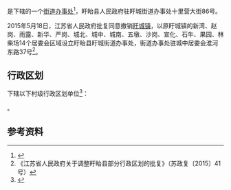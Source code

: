 {{中国乡级行政区|32/08/30/100/000}}

'''{{PAGENAMEBASE}}'''是{{PRC admin/fullname|32/08/30/100/000|3}}下辖的一个[[街道办事处|街道办事处]]<ref>{{PRC admin/ref sgc|{{PRC admin/parent|32/08/30/100/000}}}}</ref>，盱眙县人民政府驻盱城街道办事处十里营大街86号。

2015年5月18日，江苏省人民政府批复同意撤销[[盱城镇|盱城镇]]，以原盱城镇的新湾、赵岗、雨露、新华、严岗、城北、城中、城南、五墩、沙岗、宣化、石牛、果园、林柴场14个居委会区域设立盱眙县盱城街道办事处，街道办事处驻城中居委会淮河东路37号<ref>《江苏省人民政府关于调整盱眙县部分行政区划的批复》（苏政复〔2015〕41号）</ref>。

== 行政区划 ==
{{PAGENAMEBASE}}下辖以下村级行政区划单位<ref>{{PRC admin/ref sgc|32/08/30/100/000}}</ref>：

{{PRC admin/children|32/08/30/100/000}}。

== 参考资料 ==
{{reflist}}

{{江苏行政区划小作品}}
{{PRC admin/navcat|32/08/30/100/000}}